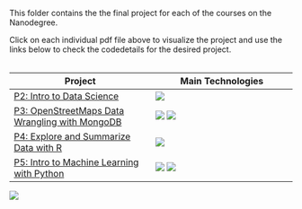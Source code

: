 This folder contains the the final project for each  of the courses on the Nanodegree.

Click on each individual pdf file above to visualize the project and use the links below to check the code\more details for the desired project.
<br>
<br>



Project | Main Technologies
------------- | -------------
[P2: Intro to Data Science](https://github.com/dmenin/UdacityDataAnalystNanoDegree/tree/master/2_IntroDS)  | ![](..//Miscellaneous//stats.png)
[P3: OpenStreetMaps Data Wrangling with MongoDB](https://github.com/dmenin/UdacityDataAnalystNanoDegree/tree/master/3_Mongo) | ![](..//Miscellaneous//mongo.png) ![](..//Miscellaneous//python.png)
[P4: Explore and Summarize Data with R](https://github.com/dmenin/UdacityDataAnalystNanoDegree/tree/master/4_R) | ![](..//Miscellaneous//R.png)
[P5: Intro to Machine Learning with Python](https://github.com/dmenin/UdacityDataAnalystNanoDegree/tree/master/5_MachineLearning/PythonProject) | ![](..//Miscellaneous//python.png) ![](..//Miscellaneous//ml.png)






![](..//Miscellaneous//cover2b.png)



<style type="text/css">
.table {

    width: 700px

}
</style>